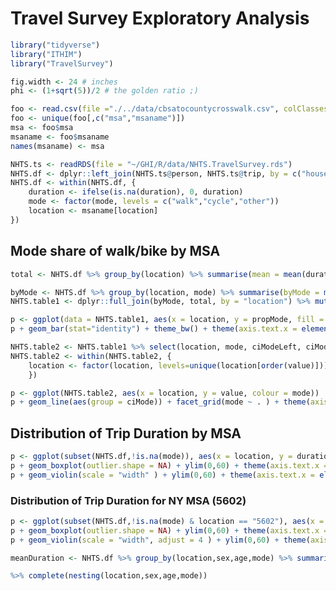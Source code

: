 # Travel Survey Exploratory Analysis

```r
library("tidyverse")
library("ITHIM")
library("TravelSurvey")
```

```r
fig.width <- 24 # inches
phi <- (1+sqrt(5))/2 # the golden ratio ;)
```

```r
foo <- read.csv(file ="./../data/cbsatocountycrosswalk.csv", colClasses = "character")
foo <- unique(foo[,c("msa","msaname")])
msa <- foo$msa
msaname <- foo$msaname
names(msaname) <- msa

```

```r
NHTS.ts <- readRDS(file = "~/GHI/R/data/NHTS.TravelSurvey.rds")
NHTS.df <- dplyr::left_join(NHTS.ts@person, NHTS.ts@trip, by = c("houseID","subjectID"))
NHTS.df <- within(NHTS.df, {
    duration <- ifelse(is.na(duration), 0, duration)
    mode <- factor(mode, levels = c("walk","cycle","other"))
    location <- msaname[location]
})
```

## Mode share of walk/bike by MSA

```r
total <- NHTS.df %>% group_by(location) %>% summarise(mean = mean(duration), total = sum(duration), sdTotal = sd(duration), nTotal = n())

byMode <- NHTS.df %>% group_by(location, mode) %>% summarise(byMode = mean(duration), sdMode = sd(duration), nMode=n() )
NHTS.table1 <- dplyr::full_join(byMode, total, by = "location") %>% mutate(propMode = byMode/total) %>% dplyr::filter(mode %in% c("walk","cycle")) %>% mutate(ciModeLeft = byMode - 1.96*sdMode/sqrt(nMode), ciModeRight = byMode + 1.96*sdMode/sqrt(nMode))

p <- ggplot(data = NHTS.table1, aes(x = location, y = propMode, fill = mode))
p + geom_bar(stat="identity") + theme_bw() + theme(axis.text.x = element_text(angle = 45, hjust = 1))

NHTS.table2 <- NHTS.table1 %>% select(location, mode, ciModeLeft, ciModeRight) %>% gather(ciMode, value, 3:4)
NHTS.table2 <- within(NHTS.table2, {
    location <- factor(location, levels=unique(location[order(value)]))
    })

p <- ggplot(NHTS.table2, aes(x = location, y = value, colour = mode))
p + geom_line(aes(group = ciMode)) + facet_grid(mode ~ . ) + theme(axis.text.x = element_text(angle = 45, hjust = 1))

```

## Distribution of Trip Duration by MSA

```r
p <- ggplot(subset(NHTS.df,!is.na(mode)), aes(x = location, y = duration, fill = location))
p + geom_boxplot(outlier.shape = NA) + ylim(0,60) + theme(axis.text.x = element_text(angle = 45, hjust = 1))
p + geom_violin(scale = "width" ) + ylim(0,60) + theme(axis.text.x = element_text(angle = 45, hjust = 1))
```

### Distribution of Trip Duration for NY MSA (5602)

```r
p <- ggplot(subset(NHTS.df,!is.na(mode) & location == "5602"), aes(x = mode, y = duration, fill = mode))
p + geom_boxplot(outlier.shape = NA) + ylim(0,60) + theme(axis.text.x = element_text(angle = 45, hjust = 1))
p + geom_violin(scale = "width", adjust = 4 ) + ylim(0,60) + theme(axis.text.x = element_text(angle = 45, hjust = 1))
```

```r
meanDuration <- NHTS.df %>% group_by(location,sex,age,mode) %>% summarise(meanDuration = mean(duration))

%>% complete(nesting(location,sex,age,mode))

```
